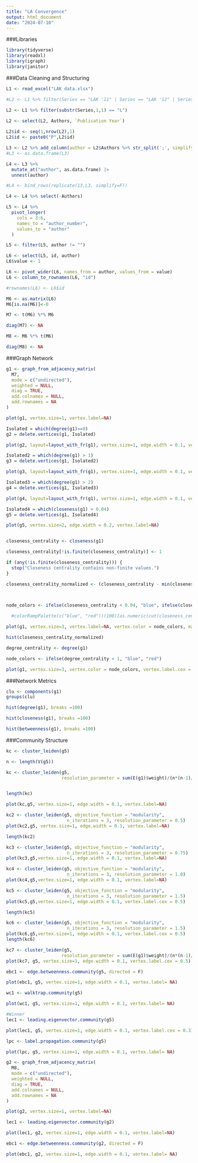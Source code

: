 ```yaml
---
title: "LA Convergence"
output: html_document
date: "2024-07-10"
---
```

###Libraries
```r
library(tidyverse)
library(readxl)
library(igraph)
library(janitor)
```

###Data Cleaning and Structuring
```r
L1 <- read_excel("LAK data.xlsx")

#L2 <- L1 %>% filter(Series == "LAK '11" | Series == "LAK '12" | Series == "LAK '13" | Series == "LAK '14" | Series == "LAK '15" | Series == "LAK '16" | Series == "LAK '17" | Series == "LAK '18" | Series == "LAK '19" | Series == "LAK '20" | Series == "LAK 21" | Series == "LAK 22" | Series == "LAK 2023" | Series == "LAK '24")

L2 <- L1 %>% filter(substr(Series,1,1) == "L")
  
L2 <- select(L2, Authors, `Publication Year`)

L2$id <- seq(1,nrow(L2),1)
L2$id <- paste0("P",L2$id)

L3 <- L2 %>% add_column(author = L2$Authors %>% str_split(';', simplify = T))
#L3 <- as.data.frame(L3)

L4 <- L3 %>%
  mutate_at("author", as.data.frame) |> 
  unnest(author)

#L4 <- bind_rows(replicate(13,L3, simplify=F)) 

L4 <- L4 %>% select(-Authors)

L5 <- L4 %>%
  pivot_longer(
    cols = 3:6,
    names_to = "author_number",
    values_to = "author"
  )

L5 <- filter(L5, author != "")

L6 <- select(L5, id, author)
L6$value <- 1

L6 <- pivot_wider(L6, names_from = author, values_from = value)
L6 <- column_to_rownames(L6, "id")

#rownames(L6) <- L6$id

M6 <- as.matrix(L6)
M6[is.na(M6)]<-0

M7 <- t(M6) %*% M6

diag(M7) <- NA

M8 <- M6 %*% t(M6)

diag(M8) <- NA

```

###Graph Network
```r
g1 <- graph_from_adjacency_matrix(
  M7,
  mode = c("undirected"),
  weighted = NULL,
  diag = TRUE,
  add.colnames = NULL,
  add.rownames = NA
)

plot(g1, vertex.size=1, vertex.label=NA)

Isolated = which(degree(g1)==0)
g2 = delete.vertices(g1, Isolated)

plot(g2, layout=layout_with_fr(g1), vertex.size=1, edge.width = 0.1, vertex.label=NA)

Isolated2 = which(degree(g1) > 1)
g3 = delete.vertices(g1, Isolated2)

plot(g3, layout=layout_with_fr(g1), vertex.size=1, edge.width = 0.1, vertex.label=NA)

Isolated3 = which(degree(g1) > 2)
g4 = delete.vertices(g1, Isolated3)

plot(g4, layout=layout_with_fr(g1), vertex.size=1, edge.width = 0.1, vertex.label=NA)

Isolated4 = which(closeness(g1) > 0.04)
g5 = delete.vertices(g1, Isolated4)

plot(g5, vertex.size=2, edge.width = 0.2, vertex.label=NA)


closeness_centrality <- closeness(g1)

closeness_centrality[!is.finite(closeness_centrality)] <- 1

if (any(!is.finite(closeness_centrality))) {
  stop("Closeness centrality contains non-finite values.")
}

closeness_centrality_normalized <- (closeness_centrality - min(closeness_centrality)) / (max(closeness_centrality) - min(closeness_centrality))



node_colors <- ifelse(closeness_centrality < 0.04, "blue", ifelse(closeness_centrality >= 0.04 & closeness_centrality < 0.6, "red", "green"))
  
  #colorRampPalette(c("blue", "red"))(100)[as.numeric(cut(closeness_centrality_normalized, breaks = 1))]

plot(g1, vertex.size=3, vertex.label=NA, vertex.color = node_colors, main = "Nodes Colored by Closeness Centrality")

hist(closeness_centrality_normalized)

degree_centrality <- degree(g1)

node_colors <- ifelse(degree_centrality < 1, "blue", "red")

plot(g1, vertex.size=3, vertex.color = node_colors, vertex.label.cex = 0.3, main = "Nodes Colored by Degree Centrality")

```
###Network Metrics
```r
clu <- components(g1)
groups(clu)

hist(degree(g1), breaks =100)

hist(closeness(g1), breaks =100)

hist(betweenness(g1), breaks =100)

```


###Community Structure
```r
kc <- cluster_leiden(g5)

n <- length(V(g5))

kc <- cluster_leiden(g5, 
                     resolution_parameter = sum(E(g1)$weight)/(n*(n-1)/2))


length(kc)

plot(kc,g5, vertex.size=1, edge.width = 0.1, vertex.label=NA)

kc2 <- cluster_leiden(g5, objective_function = "modularity",
                       n_iterations = 3, resolution_parameter = 0.5)
plot(kc2,g5, vertex.size=1, edge.width = 0.1, vertex.label=NA)

length(kc2)

kc3 <- cluster_leiden(g5, objective_function = "modularity",
                       n_iterations = 3, resolution_parameter = 0.75)
plot(kc3,g5,vertex.size=1, edge.width = 0.1, vertex.label=NA)

kc4 <- cluster_leiden(g5, objective_function = "modularity",
                       n_iterations = 3, resolution_parameter = 1.0)
plot(kc4,g5,vertex.size=1, edge.width = 0.1, vertex.label=NA)

kc5 <- cluster_leiden(g5, objective_function = "modularity",
                       n_iterations = 3, resolution_parameter = 1.5)
plot(kc5,g5,vertex.size=1, edge.width = 0.1, vertex.label.cex = 0.5)

length(kc5)

kc6 <- cluster_leiden(g5, objective_function = "modularity",
                       n_iterations = 3, resolution_parameter = 1.5)
plot(kc6,g5,vertex.size=1, edge.width = 0.1, vertex.label.cex = 0.5)
length(kc6)

kc7 <- cluster_leiden(g5, 
                     resolution_parameter = sum(E(g1)$weight)/(n*(n-1)/2))
plot(kc7, g5, vertex.size=1, edge.width = 0.1, vertex.label.cex = 0.5)

ebc1 <- edge.betweenness.community(g5, directed = F)

plot(ebc1, g5, vertex.size=1, edge.width = 0.1, vertex.label= NA)

wc1 <- walktrap.community(g5)

plot(wc1, g5, vertex.size=1, edge.width = 0.1, vertex.label= NA)

#Winner
lec1 <- leading.eigenvector.community(g5)

plot(lec1, g5, vertex.size=1, edge.width = 0.1, vertex.label.cex = 0.3)

lpc <- label.propagation.community(g5)

plot(lpc, g5, vertex.size=1, edge.width = 0.1, vertex.label= NA)

```
```r
g2 <- graph_from_adjacency_matrix(
  M8,
  mode = c("undirected"),
  weighted = NULL,
  diag = TRUE,
  add.colnames = NULL,
  add.rownames = NA
)

plot(g2, vertex.size=1, vertex.label=NA)

lec1 <- leading.eigenvector.community(g2)

plot(lec1, g2, vertex.size=1, edge.width = 0.1, vertex.label=NA)

ebc1 <- edge.betweenness.community(g2, directed = F)

plot(ebc1, g2, vertex.size=1, edge.width = 0.1, vertex.label= NA)

```


